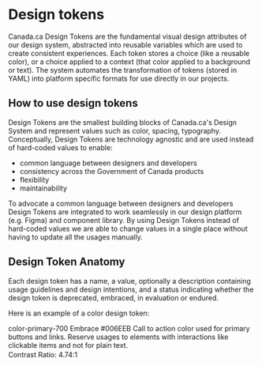 
<Meta title="Design tokens/Overview" />

# Design tokens

Canada.ca Design Tokens are the fundamental visual design attributes of our design system, abstracted into reusable variables which are used to create consistent experiences. Each token stores a choice (like a reusable color), or a choice applied to a context (that color applied to a background or text). The system automates the transformation of tokens (stored in YAML) into platform specific formats for use directly in our projects.

## How to use design tokens

Design Tokens are the smallest building blocks of Canada.ca's Design System and represent values such as color, spacing, typography. Conceptually, Design Tokens are technology agnostic and are used instead of hard-coded values to enable:

- common language between designers and developers
- consistency across the Government of Canada products
- flexibility
- maintainability

To advocate a common language between designers and developers Design Tokens are integrated to work seamlessly in our design platform (e.g. Figma) and component library. By using Design Tokens instead of hard-coded values we are able to change values in a single place without having to update all the usages manually.

## Design Token Anatomy

Each design token has a name, a value, optionally a description containing usage guidelines and design intentions, and a status indicating whether the design token is deprecated, embraced, in evaluation or endured.

Here is an example of a color design token:

<div class="sb-unstyled">
  <div>
    <div>
      <div></div>
    </div>
    <div>
      <span
        data-size="size-300"
        data-color="color-neutral-700">
        color-primary-700
        <span data-testid="tag"
          aria-label="Embrace"
          role="listitem"
        >
          <span class="">Embrace</span>
        </span>
      </span>
      <span
        data-size="size-200"
        data-color="color-gray-700">
        #006EEB
      </span>
      <span
        data-size="size-200"
        data-color="color-neutral-700">
        Call to action color used for primary buttons and links. Reserve usages
        to elements with interactions like clickable items and not for plain
        text.
      </span>
      <div>
        <span
          data-size="size-200"
          data-color="color-gray-700">
          Contrast Ratio: 4.74:1
        </span>
        <svg
          width="16px"
          height="16px"
          viewBox="0 0 24 24">
          <g transform="rotate(0 12 12)">
            <g
              stroke="none"
              stroke-width="1"
              fill="none"
              fill-rule="evenodd"
              data-icon-type="fill"
            >
              <path
                d="M16.5,15 L16.5,18 L7.5,18 L7.5,15 L16.5,15 Z M16.5,3 L16.5,15 L13.5,15 L13.5,3 L16.5,3 Z"
                transform="rotate(45 12 10.5)"
              ></path>
            </g>
          </g>
        </svg>
      </div>
    </div>
  </div>
</div>
